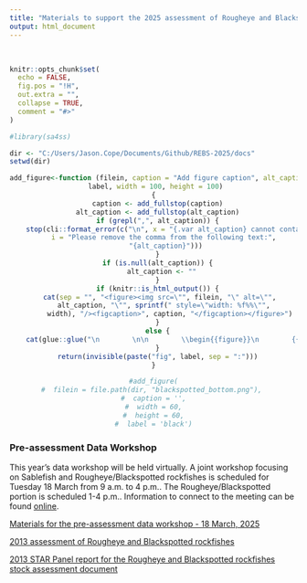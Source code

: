 ```yaml
---
title: "Materials to support the 2025 assessment of Rougheye and Blackspotted rockfishes in waters off the United States West coast"
output: html_document
---
```


\

```r
knitr::opts_chunk$set(
  echo = FALSE,
  fig.pos = "!H",
  out.extra = "",
  collapse = TRUE,
  comment = "#>"
)

#library(sa4ss)

dir <- "C:/Users/Jason.Cope/Documents/Github/REBS-2025/docs"
setwd(dir)


```

<center>



```r

add_figure<-function (filein, caption = "Add figure caption", alt_caption = "", 
  label, width = 100, height = 100) 
{
  caption <- add_fullstop(caption)
  alt_caption <- add_fullstop(alt_caption)
  if (grepl(",", alt_caption)) {
    stop(cli::format_error(c("\n", x = "{.var alt_caption} cannot contain ','.", 
      i = "Please remove the comma from the following text:", 
      "{alt_caption}")))
  }
  if (is.null(alt_caption)) {
    alt_caption <- ""
  }
  if (knitr::is_html_output()) {
    cat(sep = "", "<figure><img src=\"", filein, "\" alt=\"", 
      alt_caption, "\"", sprintf(" style=\"width: %f%%\"", 
        width), "/><figcaption>", caption, "</figcaption></figure>")
  }
  else {
    cat(glue::glue("\n        \n\n        \\begin{{figure}}\n        {{\\centering\n        \\includegraphics[alt={alt_caption},width={width/100}\\textwidth,height={height/100}\\textheight]{{{filein}}}\n        }}\n        \\caption{{{caption}\\label{{fig:{label}}}}}\n        \\end{{figure}}\n\n        "))
  }
  return(invisible(paste("fig", label, sep = ":")))
}

#add_figure(
#  filein = file.path(dir, "blackspotted_bottom.png"), 
#  caption = '',
#  width = 60,
#  height = 60,
#  label = 'black')

``` 

</center>


### Pre-assessment Data Workshop

This year's data workshop will be held virtually. A joint workshop focusing on Sablefish and Rougheye/Blackspotted rockfishes is scheduled for Tuesday 18 March from 9 a.m. to 4 p.m.. The Rougheye/Blackspotted portion is scheduled 1-4 p.m.. Information to connect to the meeting can be found [online](https://www.pcouncil.org/events/pre-assessment-workshop-for-copper-canary-and-black-rockfish-january-31-amp-february-1-2023/).

[Materials for the pre-assessment data workshop - 18 March, 2025](Pre_assessment)

[2013 assessment of Rougheye and Blackspotted rockfishes](https://www.pcouncil.org/documents/2014/01/the-status-of-rougheye-rockfish-sebastes-aleutianus-and-blackspotted-rockfish-s-melanostictus-as-a-complex-along-the-u-s-west-coast-in-2013-published-january-6-2014.pdf/)

[2013 STAR Panel report for the Rougheye and Blackspotted rockfishes stock assessment document](https://www.pcouncil.org/documents/2014/01/rougheye-and-blackspotted-rockfish-star-panel-report-july-2013.pdf/)